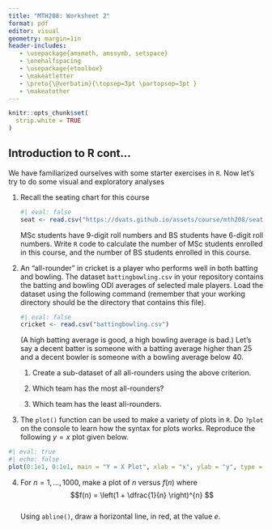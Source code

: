 ```yaml
---
title: "MTH208: Worksheet 2"
format: pdf
editor: visual
geometry: margin=1in
header-includes:
   - \usepackage{amsmath, amssymb, setspace}
   - \onehalfspacing
   - \usepackage{etoolbox} 
   - \makeatletter 
   - \preto{\@verbatim}{\topsep=3pt \partopsep=3pt } 
   - \makeatother
---
```


\vspace{-2cm}

```r
knitr::opts_chunk$set(
  strip.white = TRUE
)
```

## Introduction to R cont...

We have familiarized ourselves with some starter exercises in `R`. Now let's try to do some visual and exploratory analyses

1.  Recall the seating chart for this course

    ```r
    #| eval: false
    seat <- read.csv("https://dvats.github.io/assets/course/mth208/seating.csv")
    ```

    MSc students have 9-digit roll numbers and BS students have 6-digit roll numbers. Write `R` code to calculate the number of MSc students enrolled in this course, and the number of BS students enrolled in this course.

2.  An "all-rounder" in cricket is a player who performs well in both batting and bowling. The dataset `battingbowling.csv` in your repository contains the batting and bowling ODI averages of selected male players. Load the dataset using the following command (remember that your working directory should be the directory that contains this file).

    ```r
    #| eval: false
    cricket <- read.csv("battingbowling.csv")
    ```

    (A high batting average is good, a high bowling average is bad.) Let's say a decent batter is someone with a batting average higher than 25 and a decent bowler is someone with a bowling average below 40.

    1.  Create a sub-dataset of all all-rounders using the above criterion.

    2.  Which team has the most all-rounders?

    3.  Which team has the least all-rounders.

3.  The `plot()` function can be used to make a variety of plots in `R`. Do `?plot` on the console to learn how the syntax for plots works. Reproduce the following $y = x$ plot given below.

```r
#| eval: true
#| echo: false
plot(0:1e1, 0:1e1, main = "Y = X Plot", xlab = "x", ylab = "y", type = 'l')
```

4.  For $n = 1, \dots, 1000$, make a plot of $n$ versus $f(n)$ where\
    $$f(n) = \left(1 + \dfrac{1}{n}  \right)^{n} $$\
    Using `abline()`, draw a horizontal line, in red, at the value $e$.
